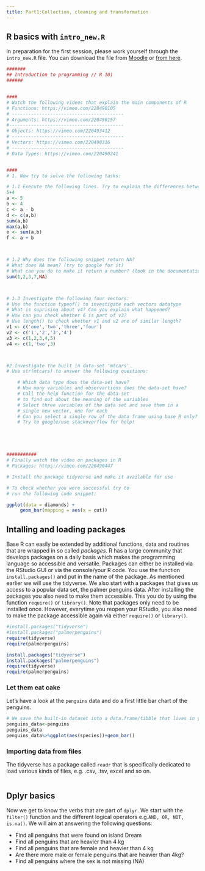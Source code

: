 ```yaml
---
title: Part1:Collection, cleaning and transformation
---
```



## R basics with `intro_new.R`
In preparation for the first session, please work yourself through the `intro_new.R` file. You can download the file from [Moodle]() or [from here]().

```r
#######
## Introduction to programming // R 101
######


#### 
# Watch the following videos that explain the main components of R
# Functions: https://vimeo.com/220490105
# -----------------------------------------
# Arguments: https://vimeo.com/220490157
#------------------------------------------
# Objects: https://vimeo.com/220493412 
# -----------------------------------------
# Vectors: https://vimeo.com/220490316 
# -----------------------------------------
# Data Types: https://vimeo.com/220490241 


#### 
# 1. Now try to solve the following tasks:

# 1.1 Execute the following lines. Try to explain the differences between line 28, 30 and 31?
5+4
a <- 5
b <- 4
c <- a - b
d <- c(a,b)
sum(a,b)
max(a,b)
e <- sum(a,b)
f <- a + b 



# 1.2 Why does the following snippet return NA?
# What does NA mean? (try to google for it)
# What can you do to make it return a number? (look in the documentation for help)
sum(1,2,3,7,NA)



# 1.3 Investigate the following four vectors:
# Use the function typeof() to investigate each vectors datatype
# What is suprising about v4? Can you explain what happened?
# How can you check whether 6 is part of v3?
# Use length() to check whether v1 and v2 are of similar length?
v1 <- c('one','two','three','four')
v2 <- c('1','2','3','4')
v3 <- c(1,2,3,4,5)
v4 <- c(1,'two',3)



#2.Investigate the built in data-set 'mtcars'. 
# Use str(mtcars) to answer the following questions:

    # Which data type does the data-set have?
    # How many variables and observartions does the data-set have?
    # Call the help function for the data-set 
    # to find out about the meaning of the variables
    # Select three variables of the data set and save them in a 
    # single new vector, one for each
    # Can you select a single row of the data frame using base R only? 
    # Try to google/use stackoverflow for help!





###########
# Finally watch the video on packages in R
# Packages: https://vimeo.com/220490447 

# Install the package tidyverse and make it available for use

# To check whether you were successful try to 
# run the following code snippet: 

ggplot(data = diamonds) +
     geom_bar(mapping = aes(x = cut))

```

## Intalling and loading packages
Base R can easily be extended by additional functions, data and routines that are wrapped in so called *packages*. R has a large community that develops packages on a daily basis which makes the programming language so accessible and versatile. Packages can either be installed via the RStudio GUI or via the console/your R code. You use the function `install.packages()` and put in the name of the package. As mentioned earlier we will use the tidyverse. We also start with a packages that gives us access to a popular data set, the palmer penguins data. After installing the packages you also need to make them accessible. This you do by using the function `require()` or `library()`. Note that packages only need to be installed once. However, everytime you reopen your RStudio, you also need to make the package accessible again via either `require()` or `library()`.

```r
#install.packages("tidyverse")
#install.packages("palmerpenguins")
require(tidyverse)
require(palmerpenguins)
```

```r
install.packages("tidyverse")
install.packages("palmerpenguins")
require(tidyverse)
require(palmerpenguins)
```

### Let them eat cake
Let's have a look at the `penguins` data and do a first little bar chart of the penguins. 

```r
# We save the built-in dataset into a data.frame/tibble that lives in your environment.
penguins_data<-penguins
penguins_data
penguins_data%>%ggplot(aes(species))+geom_bar()
```


### Importing data from files
The tidyverse has a package called `readr` that is specifically dedicated to load various kinds of files, e.g. .csv, .tsv, excel   and so on.

```r



```

## Dplyr basics
Now we get to know the verbs that are part of `dplyr`. We start with the `filter()` function and the different logical operators e.g.`AND, OR, NOT, is.na()`. We will aim at answering the following questions: 

* Find all penguins that were found on island Dream
* Find all penguins that are heavier than 4 kg
* Find all penguins that are female and heavier than 4 kg
* Are there more male or female penguins that are heavier than 4kg?
* Find all penguins where the sex is not missing (NA)


```r


```